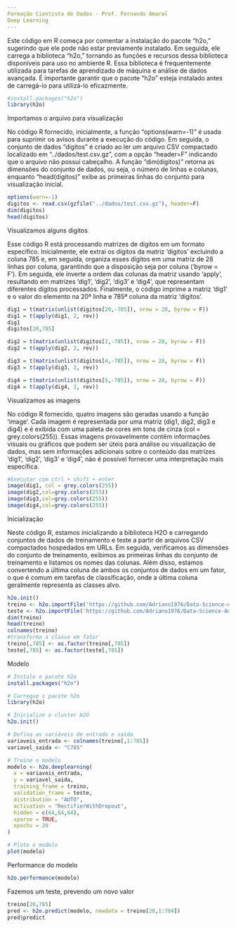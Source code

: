 ---
Formação Cientista de Dados - Prof. Fernando Amaral
Deep Learning
---

Este código em R começa por comentar a instalação do pacote "h2o," sugerindo que ele pode não estar previamente instalado. Em seguida, ele carrega a biblioteca "h2o," tornando as funções e recursos dessa biblioteca disponíveis para uso no ambiente R. Essa biblioteca é frequentemente utilizada para tarefas de aprendizado de máquina e análise de dados avançada. É importante garantir que o pacote "h2o" esteja instalado antes de carregá-lo para utilizá-lo eficazmente.

```{r}
#install.packages("h2o")
library(h2o)
```

Importamos o arquivo para visualização

No código R fornecido, inicialmente, a função "options(warn=-1)" é usada para suprimir os avisos durante a execução do código. Em seguida, o conjunto de dados "digitos" é criado ao ler um arquivo CSV compactado localizado em "../dados/test.csv.gz", com a opção "header=F" indicando que o arquivo não possui cabeçalho. A função "dim(digitos)" retorna as dimensões do conjunto de dados, ou seja, o número de linhas e colunas, enquanto "head(digitos)" exibe as primeiras linhas do conjunto para visualização inicial.

```{r}
options(warn=-1)
digitos <- read.csv(gzfile("../dados/test.csv.gz"), header=F)
dim(digitos)
head(digitos)
```

Visualizamos alguns digitos

Esse código R está processando matrizes de dígitos em um formato específico. Inicialmente, ele extrai os dígitos da matriz 'digitos' excluindo a coluna 785 e, em seguida, organiza esses dígitos em uma matriz de 28 linhas por coluna, garantindo que a disposição seja por coluna ('byrow = F'). Em seguida, ele inverte a ordem das colunas da matriz usando 'apply', resultando em matrizes 'dig1', 'dig2', 'dig3' e 'dig4', que representam diferentes dígitos processados. Finalmente, o código imprime a matriz 'dig1' e o valor do elemento na 20ª linha e 785ª coluna da matriz 'digitos'.

```{r}
dig1 = t(matrix(unlist(digitos[20,-785]), nrow = 28, byrow = F))
dig1 = t(apply(dig1, 2, rev))
dig1
digitos[20,785]

dig2 = t(matrix(unlist(digitos[2,-785]), nrow = 28, byrow = F))
dig2 = t(apply(dig2, 2, rev))

dig3 = t(matrix(unlist(digitos[4,-785]), nrow = 28, byrow = F))
dig3 = t(apply(dig3, 2, rev))

dig4 = t(matrix(unlist(digitos[5,-785]), nrow = 28, byrow = F))
dig4 = t(apply(dig4, 2, rev))
```

Visualizamos as imagens

No código R fornecido, quatro imagens são geradas usando a função 'image'. Cada imagem é representada por uma matriz (dig1, dig2, dig3 e dig4) e é exibida com uma paleta de cores em tons de cinza (col = grey.colors(255)). Essas imagens provavelmente contêm informações visuais ou gráficos que podem ser úteis para análise ou visualização de dados, mas sem informações adicionais sobre o conteúdo das matrizes 'dig1', 'dig2', 'dig3' e 'dig4', não é possível fornecer uma interpretação mais específica.

```{r}
#Executar com ctrl + shift + enter
image(dig1, col = grey.colors(255))
image(dig2,col=grey.colors(255))
image(dig3,col=grey.colors(255))
image(dig4,col=grey.colors(255))
```

Inicialização 

Neste código R, estamos inicializando a biblioteca H2O e carregando conjuntos de dados de treinamento e teste a partir de arquivos CSV compactados hospedados em URLs. Em seguida, verificamos as dimensões do conjunto de treinamento, exibimos as primeiras linhas do conjunto de treinamento e listamos os nomes das colunas. Além disso, estamos convertendo a última coluna de ambos os conjuntos de dados em um fator, o que é comum em tarefas de classificação, onde a última coluna geralmente representa as classes alvo.

```{r}
h2o.init()
treino <- h2o.importFile('https://github.com/Adriano1976/Data-Science-Analysis/blob/main/Neural-Networks-e-Deep-Learning/dados/train.csv.gz')
teste <- h2o.importFile('https://github.com/Adriano1976/Data-Science-Analysis/blob/main/Neural-Networks-e-Deep-Learning/dados/test.csv.gz')
dim(treino)
head(treino)
colnames(treino)
#transforma a classe em fator
treino[,785] <- as.factor(treino[,785])
teste[,785] <- as.factor(teste[,785])

```
Modelo
```{r}
# Instale o pacote h2o
install.packages("h2o")

# Carregue o pacote h2o
library(h2o)

# Inicialize o cluster H2O
h2o.init()

# Defina as variáveis de entrada e saída
variaveis_entrada <- colnames(treino[,1:785])
variavel_saida <- "C785"

# Treine o modelo
modelo <- h2o.deeplearning(
  x = variaveis_entrada,  
  y = variavel_saida,  
  training_frame = treino,  
  validation_frame = teste,  
  distribution = "AUTO",  
  activation = "RectifierWithDropout",  
  hidden = c(64,64,64),  
  sparse = TRUE, 
  epochs = 20
)

# Plote o modelo
plot(modelo)


```
Performance do modelo
```{r}
h2o.performance(modelo)
```
Fazemos um teste, prevendo um novo valor

```{r}
treino[20,785]
pred <- h2o.predict(modelo, newdata = treino[20,1:784])
pred$predict
```

